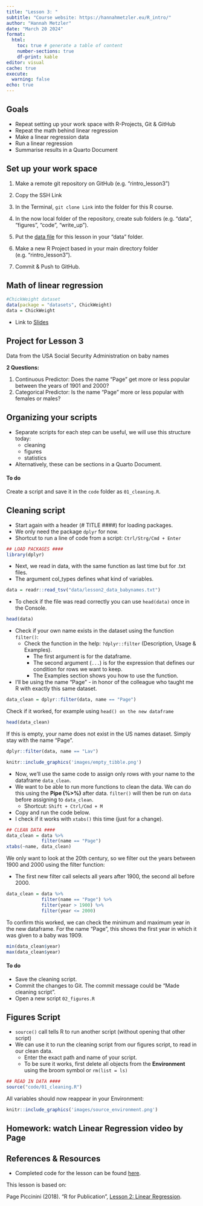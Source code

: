 ```yaml
---
title: "Lesson 3: "
subtitle: "Course website: https://hannahmetzler.eu/R_intro/"
author: "Hannah Metzler"
date: "March 20 2024"
format: 
  html:
    toc: true # generate a table of content
    number-sections: true
    df-print: kable
editor: visual
cache: true
execute: 
  warning: false
echo: true
---
```



## Goals

* Repeat setting up your work space with R-Projects, Git & GitHub
* Repeat the math behind linear regression
* Make a linear regression data
* Run a linear regression
* Summarise results in a Quarto Document

## Set up your work space

1.  Make a remote git repository on GitHub (e.g. “rintro_lesson3”)

2.  Copy the SSH Link

3.  In the Terminal, `git clone Link` into the folder for this R course.

4.  In the now local folder of the repository, create sub folders (e.g. “data”, “figures”, “code”, “write_up”).

5.  Put the [data file](https://github.com/hannahmetzler/R_intro_lesson3/blob/main/data/rcourse_lesson2_data.txt) for this lesson in your “data” folder.

6.  Make a new R Project based in your main directory folder (e.g. “rintro_lesson3”).

7.  Commit & Push to GitHub.


## Math of linear regression

```r
#ChickWeight dataset
data(package = "datasets", ChickWeight)
data = ChickWeight
```

* Link to [Slides](https://pagepiccinini.files.wordpress.com/2016/02/rcourse_lesson2.pdf)

## Project for Lesson 3

Data from the USA Social Security Administration on baby names

**2 Questions:**

1. Continuous Predictor: Does the name "Page" get more or less popular between the years of 1901 and 2000?
2. Categorical Predictor: Is the name "Page" more or less popular with females or males?

## Organizing your scripts

- Separate scripts for each step can be useful, we will use this structure today: 
  - cleaning
  - figures
  - statistics
- Alternatively, these can be sections in a Quarto Document.

:::{.callout-caution}
#### To do
Create a script and save it in the `code` folder as `01_cleaning.R`. 
:::

## Cleaning script

- Start again with a header (# TITLE ####) for loading packages. 
- We only need the package `dplyr` for now. 
- Shortcut to run a line of code from a script: `Ctrl/Strg/Cmd + Enter`

```r
## LOAD PACKAGES ####
library(dplyr)
```

- Next, we read in data, with the same function as last time but for .txt files. 
- The argument col_types defines what kind of variables.

```r
data = readr::read_tsv("data/lesson2_data_babynames.txt")
```

- To check if the file was read correctly you can use `head(data)` once in the Console. 

```r
head(data)
```


- Check if your own name exists in the dataset using the function `filter()`:
  - Check the function in the help: `?dplyr::filter` (Description, Usage & Examples). 
    - The first argument is for the dataframe. 
    - The second argument (`...`) is for the expression that defines our condition for rows we want to keep.
    - The Examples section shows you how to use the function.
    
- I'll be using the name "Page" - in honor of the colleague who taught me R with exactly this same dataset. 


```r
data_clean = dplyr::filter(data, name == "Page")
```

Check if it worked, for example using `head() on the new dataframe`

```r
head(data_clean)
```

If this is empty, your name does not exist in the US names dataset. Simply stay with the name "Page". 

```r
dplyr::filter(data, name == "Lav")
```

```r
knitr::include_graphics('images/empty_tibble.png')
```


- Now, we'll use the same code to assign only rows with your name to the dataframe `data_clean`.
- We want to be able to run more functions to clean the data. We can do this using the **Pipe (%>%)** after data. `filter()` will then be run on `data` before assigning to `data_clean`. 
  - Shortcut: `Shift + Ctrl/Cmd + M`
- Copy and run the code below. 
- I check if it works with `xtabs()` this time (just for a change).

```r
## CLEAN DATA ####
data_clean = data %>%
             filter(name == "Page")
xtabs(~name, data_clean)
```

We only want to look at the 20th century, so we filter out the years between 1900 and 2000 using the filter function:

- The first new filter call selects all years after 1900, the second all before 2000. 

```r
data_clean = data %>%
             filter(name == "Page") %>%
             filter(year > 1900) %>%
             filter(year <= 2000)
```

To confirm this worked, we can check the minimum and maximum year in the new dataframe. For the name "Page", this shows the first year in which it was given to a baby was 1909. 

```r
min(data_clean$year)
max(data_clean$year)
```

:::{.callout-caution}
#### To do
- Save the cleaning script.
- Commit the changes to Git. The commit message could be "Made cleaning script".
- Open a new script `02_figures.R`
::::

## Figures Script

- `source()` call tells R to run another script (without opening that other script)
- We can use it to run the cleaning script from our figures script, to read in our clean data. 
  - Enter the exact path and name of your script.
  - To be sure it works, first delete all objects from the **Environment** using the broom symbol or `rm(list = ls)`

```r
## READ IN DATA ####
source("code/01_cleaning.R")
```

All variables should now reappear in your Environment: 
```r
knitr::include_graphics('images/source_environment.png')
```


## Homework: watch Linear Regression video by Page

## References & Resources

- Completed code for the lesson can be found [here](https://github.com/hannahmetzler/R_intro_lesson3).

This lesson is based on:

Page Piccinini (2018). "R for Publication", [Lesson 2: Linear Regression](https://pagepiccinini.com/r-course/lesson-2-linear-regression/). 